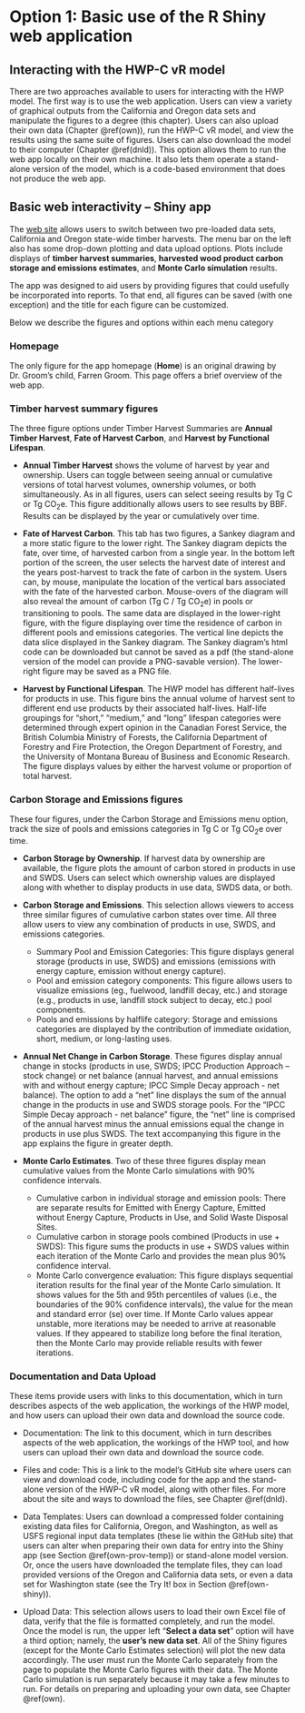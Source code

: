 # Option 1: Basic use of the R Shiny web application   {#app}

## Interacting with the HWP-C vR model  {#app-sum}

There are two approaches available to users for interacting with the HWP model.  The first way is to use the web application.  Users can view a variety of graphical outputs from the California and Oregon data sets and manipulate the figures to a degree (this chapter).  Users can also upload their own data (Chapter \@ref(own)), run the HWP-C vR model, and view the results using the same suite of figures.  Users can also download the model to their computer (Chapter \@ref(dnld)).  This option allows them to run the web app locally on their own machine.  It also lets them operate a stand-alone version of the model, which is a code-based environment that does not produce the web app.  

## Basic web interactivity – Shiny app   {#app-shiny}

The [web site](https://groomanalyticsllc.shinyapps.io/HWP-C-vR/) allows users to switch between two pre-loaded data sets, California and Oregon state-wide timber harvests.  The menu bar on the left also has some drop-down plotting and data upload options.  Plots include displays of **timber harvest summaries**, **harvested wood product carbon storage and emissions estimates**, and **Monte Carlo simulation** results.  

The app was designed to aid users by providing figures that could usefully be incorporated into reports.  To that end, all figures can be saved (with one exception) and the title for each figure can be customized.  

Below we describe the figures and options within each menu category

### Homepage {#app-shiny-home}
The only figure for the app homepage (**Home**) is an original drawing by Dr. Groom's child, Farren Groom.  This page offers a brief overview of the web app.

### Timber harvest summary figures    {#app-shiny-timber}
The three figure options under Timber Harvest Summaries are **Annual Timber Harvest**, **Fate of Harvest Carbon**, and **Harvest by Functional Lifespan**.  

*	**Annual Timber Harvest** shows the volume of harvest by year and ownership.  Users can toggle between seeing annual or cumulative versions of total harvest volumes, ownership volumes, or both simultaneously.  As in all figures, users can select seeing results by Tg C or Tg CO$_2$e.  This figure additionally allows users to see results by BBF.  Results can be displayed by the year or cumulatively over time.  

*	**Fate of Harvest Carbon**.  This tab has two figures, a Sankey diagram and a more static figure to the lower right.  The Sankey diagram depicts the fate, over time, of harvested carbon from a single year. In the bottom left portion of the screen, the user selects the harvest date of interest and the years post-harvest to track the fate of carbon in the system.  Users can, by mouse, manipulate the location of the vertical bars associated with the fate of the harvested carbon.  Mouse-overs of the diagram will also reveal the amount of carbon (Tg C / Tg CO$_2$e) in pools or transitioning to pools.  The same data are displayed in the lower-right figure, with the figure displaying over time the residence of carbon in different pools and emissions categories. The vertical line depicts the data slice displayed in the Sankey diagram.  The Sankey diagram’s html code can be downloaded but cannot be saved as a pdf (the stand-alone version of the model can provide a PNG-savable version).  The lower-right figure may be saved as a PNG file.  

* **Harvest by Functional Lifespan**.  The HWP model has different half-lives for products in use.  This figure bins the annual volume of harvest sent to different end use products by their associated half-lives.  Half-life groupings for “short,” “medium,” and “long” lifespan categories were determined through expert opinion in the Canadian Forest Service, the British Columbia Ministry of Forests, the California Department of Forestry and Fire Protection, the Oregon Department of Forestry, and the University of Montana Bureau of Business and Economic Research. The figure displays values by either the harvest volume or proportion of total harvest.  

### Carbon Storage and Emissions figures     {#app-shiny-cse}  
These four figures, under the Carbon Storage and Emissions menu option, track the size of pools and emissions categories in Tg C or Tg CO$_2$e over time.   

*	**Carbon Storage by Ownership**.  If harvest data by ownership are available, the figure plots the amount of carbon stored in products in use and SWDS.  Users can select which ownership values are displayed along with whether to display products in use data, SWDS data, or both.  
*	**Carbon Storage and Emissions**.  This selection allows viewers to access three similar figures of cumulative carbon states over time.  All three allow users to view any combination of products in use, SWDS, and emissions categories.
    +	Summary Pool and Emission Categories: This figure displays general storage (products in use, SWDS) and emissions (emissions with energy capture, emission without energy capture).
    +	Pool and emission category components: This figure allows users to visualize emissions (eg., fuelwood, landfill decay, etc.) and storage (e.g., products in use, landfill stock subject to decay, etc.) pool components.
    +	Pools and emissions by halflife category:  Storage and emissions categories are displayed by the contribution of immediate oxidation, short, medium, or long-lasting uses.  
* **Annual Net Change in Carbon Storage**.  These figures display annual change in stocks (products in use, SWDS; IPCC Production Approach – stock change) or net balance (annual harvest, and annual emissions with and without energy capture; IPCC Simple Decay approach - net balance). The option to add a “net” line displays the sum of the annual change in the products in use and SWDS storage pools. For the “IPCC Simple Decay approach - net balance” figure, the “net” line is comprised of the annual harvest minus the annual emissions equal the change in products in use plus SWDS.  The text accompanying this figure in the app explains the figure in greater depth.    

* **Monte Carlo Estimates**.  Two of these three figures display mean cumulative values from the Monte Carlo simulations with 90% confidence intervals.    
    +	Cumulative carbon in individual storage and emission pools: There are separate results for Emitted with Energy Capture, Emitted without Energy Capture, Products in Use, and Solid Waste Disposal Sites.   
    +	Cumulative carbon in storage pools combined (Products in use + SWDS): This figure sums the products in use + SWDS values within each iteration of the Monte Carlo and provides the mean plus 90% confidence interval.   
    +	Monte Carlo convergence evaluation: This figure displays sequential iteration results for the final year of the Monte Carlo simulation.  It shows values for the 5th and 95th percentiles of values (i.e., the boundaries of the 90% confidence intervals), the value for the mean and standard error (se) over time.  If Monte Carlo values appear unstable, more iterations may be needed to arrive at reasonable values. If they appeared to stabilize long before the final iteration, then the Monte Carlo may provide reliable results with fewer iterations.    

### Documentation and Data Upload     {#app-doc}
These items provide users with links to this documentation, which in turn describes aspects of the web application, the workings of the HWP model, and how users can upload their own data and download the source code.    

*	Documentation: The link to this document, which in turn describes aspects of the web application, the workings of the HWP tool, and how users can upload their own data and download the source code.

* Files and code: This is a link to the model's GitHub site where users can view and download code, including code for the app and the stand-alone version of the HWP-C vR model, along with other files.  For more about the site and ways to download the files, see Chapter \@ref(dnld).

*	Data Templates: Users can download a compressed folder containing existing data files for California, Oregon, and Washington, as well as USFS regional input data templates (these lie within the GitHub site) that users can alter when preparing their own data for entry into the Shiny app (see Section \@ref(own-prov-temp)) or stand-alone model version.  Or, once the users have downloaded the template files, they can load provided versions of the Oregon and California data sets, or even a data set for Washington state (see the Try It! box in Section \@ref(own-shiny)).  

*	Upload Data: This selection allows users to load their own Excel file of data, verify that the file is formatted completely, and run the model.  Once the model is run, the upper left “**Select a data set**” option will have a third option; namely, the **user's new data set**.  All of the Shiny figures (except for the Monte Carlo Estimates selection) will plot the new data accordingly.  The user must run the Monte Carlo separately from the page to populate the Monte Carlo figures with their data.  The Monte Carlo simulation is run separately because it may take a few minutes to run.  For details on preparing and uploading your own data, see Chapter \@ref(own).    
